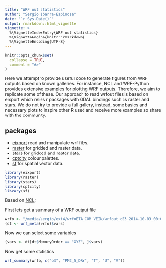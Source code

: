```yaml
---
title: "WRF out statistics"
author: "Sergio Ibarra-Espinosa"
date: "`r Sys.Date()`"
output: rmarkdown::html_vignette
vignette: >
  %\VignetteIndexEntry{WRF out statistics}
  %\VignetteEngine{knitr::rmarkdown}
  %\VignetteEncoding{UTF-8}
---
```


```r
knitr::opts_chunk$set(
  collapse = TRUE,
  comment = "#>"
)
```

Here we attempt to provide useful code to generate figures from WRF outputs based on known galleries. For instance, NCL and WRF-Python provides extensive examples for plotting WRF outputs. Therefore, we aim to replicate some of these. Our approach to read wrfout files is based on eixport which relies r packages with GDAL bindings such as raster and stars. We do not try to provide a full gallery, instead, some basics and necessary plots to inspire other R used and receive more examples so share with the community.

## packages

- [eixport](https://atmoschem.github.io/eixport/) read and manipulate wrf files.
- [raster](https://github.com/rspatial/raster) for gridded and raster data.
- [stars](https://github.com/r-spatial/stars) for gridded and raster data.
- [cptcity](https://github.com/ibarraespinosa/cptcity) colour palettes.
- [sf](https://github.com/r-spatial/sf) for spatial vector data.

```r
library(eixport)
library(raster)
library(stars)
library(cptcity)
library(sf)
```

Based on [NCL](https://www.ncl.ucar.edu/Applications/Scripts/wrf_gsn_1.ncl):

First lets get a summary of a WRF output file
```r
wrfo <- "/media/sergio/ext4/wrfoETA_COM_VEIN/wrfout_d03_2014-10-03_00:00:00"
(dt <- wrf_meta(wrfo)$vars)
```
Now we can select some variables

```r
(vars <- dt[dt$MemoryOrder == "XYZ", ]$vars)
```

Now get some statistics

```r
wrf_summary(wrfo, c("o3", "PM2_5_DRY", "T", "U", "V"))
```

